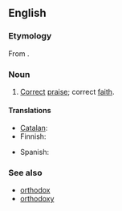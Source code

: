 ==English==

===Etymology===
From {{etyl|grc}} {{term|ὀρθοδοξία|lang=grc}}.

===Noun===
{{en-noun|-}}

# [[correct|Correct]] [[praise]]; correct [[faith]].

====Translations====
{{trans-top|correct praise}}
* [[Catalan]]: {{t|ca|ortodòxia|f}}
* Finnish: {{t|fi|ortodoksia}}
{{trans-mid}}
* Spanish: {{t-|es|ortodoxia|f}}
{{trans-bottom}}

===See also===
* [[orthodox]]
* [[orthodoxy]]